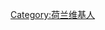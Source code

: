 {{Userbox
  |border-c = #000000
  |border-s = 1
  |id-c     = #ffffff
  |id-s     = 9
  |id-fc    = #000000
  |info-c   = #ffffff
  |info-s   = 9
  |info-fc  = #000000
  |id       = [[File:Flag_of_the_Netherlands.svg|60px]]
  |info     = 这位用户居住于[[荷兰]]。
}}

[[Category:荷兰维基人]]<noinclude>

</noinclude>